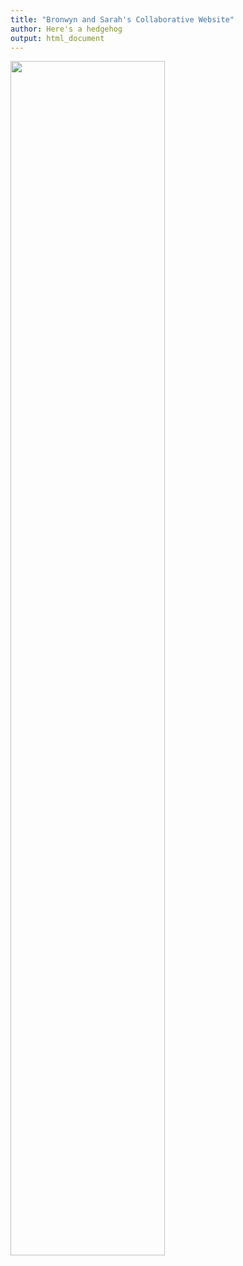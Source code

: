 ```yaml
---
title: "Bronwyn and Sarah's Collaborative Website"
author: Here's a hedgehog
output: html_document
---
```

![](https://www.picng.com/upload/hedgehog/png_hedgehog_2530.png){width=70%}